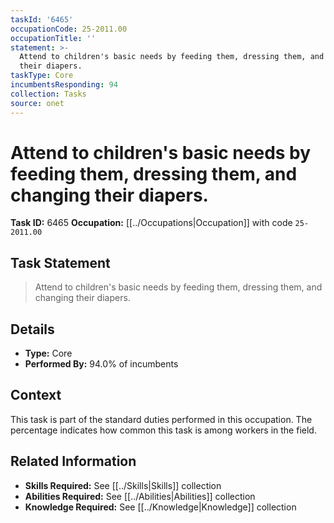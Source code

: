 ```yaml
---
taskId: '6465'
occupationCode: 25-2011.00
occupationTitle: ''
statement: >-
  Attend to children's basic needs by feeding them, dressing them, and changing
  their diapers.
taskType: Core
incumbentsResponding: 94
collection: Tasks
source: onet
---
```

# Attend to children's basic needs by feeding them, dressing them, and changing their diapers.

**Task ID:** 6465
**Occupation:** [[../Occupations|Occupation]] with code `25-2011.00`

## Task Statement

> Attend to children's basic needs by feeding them, dressing them, and changing their diapers.

## Details

- **Type:** Core
- **Performed By:** 94.0% of incumbents

## Context

This task is part of the standard duties performed in this occupation. The percentage indicates how common this task is among workers in the field.

## Related Information

- **Skills Required:** See [[../Skills|Skills]] collection
- **Abilities Required:** See [[../Abilities|Abilities]] collection
- **Knowledge Required:** See [[../Knowledge|Knowledge]] collection

